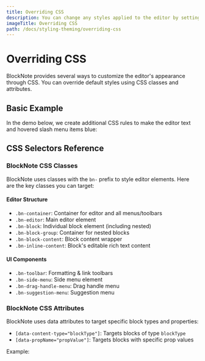 ```yaml
---
title: Overriding CSS
description: You can change any styles applied to the editor by setting your own CSS styles.
imageTitle: Overriding CSS
path: /docs/styling-theming/overriding-css
---
```


# Overriding CSS

BlockNote provides several ways to customize the editor's appearance through CSS. You can override default styles using CSS classes and attributes.

## Basic Example

In the demo below, we create additional CSS rules to make the editor text and hovered slash menu items blue:

<Example name="theming/theming-css" />

## CSS Selectors Reference

### BlockNote CSS Classes

BlockNote uses classes with the `bn-` prefix to style editor elements. Here are the key classes you can target:

#### Editor Structure

- `.bn-container`: Container for editor and all menus/toolbars
- `.bn-editor`: Main editor element
- `.bn-block`: Individual block element (including nested)
- `.bn-block-group`: Container for nested blocks
- `.bn-block-content`: Block content wrapper
- `.bn-inline-content`: Block's editable rich text content

#### UI Components

- `.bn-toolbar`: Formatting & link toolbars
- `.bn-side-menu`: Side menu element
- `.bn-drag-handle-menu`: Drag handle menu
- `.bn-suggestion-menu`: Suggestion menu

### BlockNote CSS Attributes

BlockNote uses data attributes to target specific block types and properties:

- `[data-content-type="blockType"]`: Targets blocks of type `blockType`
- `[data-propName="propValue"]`: Targets blocks with specific prop values

Example:

